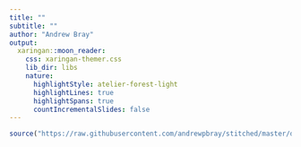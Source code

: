 ```yaml
---
title: ""
subtitle: ""
author: "Andrew Bray"
output:
  xaringan::moon_reader:
    css: xaringan-themer.css
    lib_dir: libs
    nature:
      highlightStyle: atelier-forest-light
      highlightLines: true
      highlightSpans: true
      countIncrementalSlides: false
---
```


```r
source("https://raw.githubusercontent.com/andrewpbray/stitched/master/demos/slides_css.R")
```
